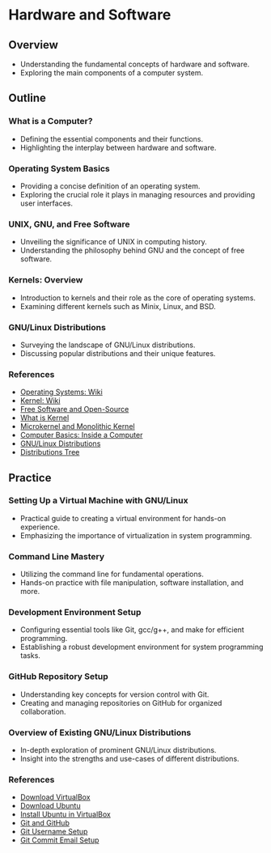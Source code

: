 # Hardware and Software

## Overview
- Understanding the fundamental concepts of hardware and software.
- Exploring the main components of a computer system.

## Outline
### What is a Computer?
   - Defining the essential components and their functions.
   - Highlighting the interplay between hardware and software.

### Operating System Basics
   - Providing a concise definition of an operating system.
   - Exploring the crucial role it plays in managing resources and providing user interfaces.

### UNIX, GNU, and Free Software
   - Unveiling the significance of UNIX in computing history.
   - Understanding the philosophy behind GNU and the concept of free software.

### Kernels: Overview
   - Introduction to kernels and their role as the core of operating systems.
   - Examining different kernels such as Minix, Linux, and BSD.

### GNU/Linux Distributions
   - Surveying the landscape of GNU/Linux distributions.
   - Discussing popular distributions and their unique features.

### References
   - [Operating Systems: Wiki](https://en.wikipedia.org/wiki/Operating_system)
   - [Kernel: Wiki](https://en.wikipedia.org/wiki/Kernel_(operating_system))
   - [Free Software and Open-Source](https://en.wikipedia.org/wiki/Free_and_open-source_software)
   - [What is Kernel](https://www.youtube.com/watch?v=IvGdY6luTtU)
   - [Microkernel and Monolithic Kernel](https://www.youtube.com/watch?v=UMsscWnM67g)
   - [Computer Basics: Inside a Computer](https://www.youtube.com/watch?v=HB4I2CgkcCo)
   - [GNU/Linux Distributions](https://en.wikipedia.org/wiki/List_of_Linux_distributions)
   - [Distributions Tree](https://upload.wikimedia.org/wikipedia/commons/1/1b/Linux_Distribution_Timeline.svg)

## Practice
### Setting Up a Virtual Machine with GNU/Linux
   - Practical guide to creating a virtual environment for hands-on experience.
   - Emphasizing the importance of virtualization in system programming.

### Command Line Mastery
   - Utilizing the command line for fundamental operations.
   - Hands-on practice with file manipulation, software installation, and more.

### Development Environment Setup
   - Configuring essential tools like Git, gcc/g++, and make for efficient programming.
   - Establishing a robust development environment for system programming tasks.

### GitHub Repository Setup
   - Understanding key concepts for version control with Git.
   - Creating and managing repositories on GitHub for organized collaboration.

### Overview of Existing GNU/Linux Distributions
   - In-depth exploration of prominent GNU/Linux distributions.
   - Insight into the strengths and use-cases of different distributions.

### References
   - [Download VirtualBox](https://www.virtualbox.org/wiki/Downloads)
   - [Download Ubuntu](https://ubuntu.com/download/desktop)
   - [Install Ubuntu in VirtualBox](https://www.youtube.com/watch?v=HtST0LMRy0M)
   - [Git and GitHub](https://www.youtube.com/watch?v=wpISo9TNjfU)
   - [Git Username Setup](https://docs.github.com/en/get-started/getting-started-with-git/setting-your-username-in-git)
   - [Git Commit Email Setup](https://www.roboleary.net/privacy/2022/07/25/how-to-keep-your-email-private-on-github.html)